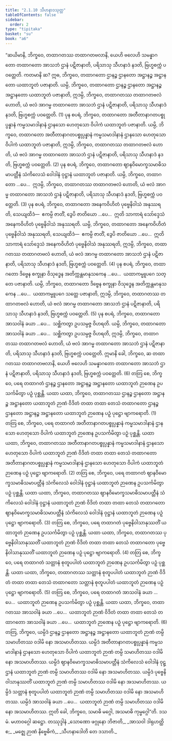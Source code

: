 ```yaml
---
title: "2.1.10 သီဟနာဒသုတ္တ"
tableOfContents: false
sidebar:
  order: 2
type: "tipitaka"
basket: "su"
book: "a6"
---
```



<DynamicBreadcrumb />

<Division number="64" book="a6">

<Paragraph number="601" book="a6">
“ဆယိမာနိ, ဘိက္ခဝေ, တထာဂတဿ တထာဂတဗလာနိ, ယေဟိ ဗလေဟိ သမန္နာဂတော တထာဂတော အာသဘံ ဌာနံ ပဋိဇာနာတိ, ပရိသာသု သီဟနာဒံ နဒတိ, ဗြဟ္မစက္ကံ ပဝတ္တေတိ. ကတမာနိ ဆ? ဣဓ, ဘိက္ခဝေ, တထာဂတော ဌာနဉ္စ ဌာနတော အဋ္ဌာနဉ္စ အဋ္ဌာနတော ယထာဘူတံ ပဇာနာတိ. ယမ္ပိ, ဘိက္ခဝေ, တထာဂတော ဌာနဉ္စ ဌာနတော အဋ္ဌာနဉ္စ အဋ္ဌာနတော ယထာဘူတံ ပဇာနာတိ, ဣဒမ္ပိ, ဘိက္ခဝေ, တထာဂတဿ တထာဂတဗလံ ဟောတိ, ယံ ဗလံ အာဂမ္မ တထာဂတော အာသဘံ ဌာနံ ပဋိဇာနာတိ, ပရိသာသု သီဟနာဒံ နဒတိ, ဗြဟ္မစက္ကံ ပဝတ္တေတိ. (1)
</Paragraph>

<Paragraph number="602" book="a6">
ပုန စပရံ, ဘိက္ခဝေ, တထာဂတော အတီတာနာဂတပစ္စုပ္ပန္နာနံ ကမ္မသမာဒါနာနံ ဌာနသော ဟေတုသော ဝိပါကံ ယထာဘူတံ ပဇာနာတိ. ယမ္ပိ, ဘိက္ခဝေ, တထာဂတော အတီတာနာဂတပစ္စုပ္ပန္နာနံ ကမ္မသမာဒါနာနံ ဌာနသော ဟေတုသော ဝိပါကံ ယထာဘူတံ ပဇာနာတိ, ဣဒမ္ပိ, ဘိက္ခဝေ, တထာဂတဿ တထာဂတဗလံ ဟောတိ, ယံ ဗလံ အာဂမ္မ တထာဂတော အာသဘံ ဌာနံ ပဋိဇာနာတိ, ပရိသာသု သီဟနာဒံ နဒတိ, ဗြဟ္မစက္ကံ ပဝတ္တေတိ. (2)
</Paragraph>

<Paragraph number="603" book="a6">
ပုန စပရံ, ဘိက္ခဝေ, တထာဂတော ဈာနဝိမောက္ခသမာဓိသမာပတ္တီနံ သံကိလေသံ ဝေါဒါနံ ဝုဋ္ဌာနံ ယထာဘူတံ ပဇာနာတိ. ယမ္ပိ, ဘိက္ခဝေ, တထာဂတော …ပေ…  ဣဒမ္ပိ, ဘိက္ခဝေ, တထာဂတဿ တထာဂတဗလံ ဟောတိ, ယံ ဗလံ အာဂမ္မ တထာဂတော အာသဘံ ဌာနံ ပဋိဇာနာတိ, ပရိသာသု သီဟနာဒံ နဒတိ, ဗြဟ္မစက္ကံ ပဝတ္တေတိ. (3)
</Paragraph>

<Paragraph number="604" book="a6">
ပုန စပရံ, ဘိက္ခဝေ, တထာဂတော အနေကဝိဟိတံ ပုဗ္ဗေနိဝါသံ အနုဿရတိ, သေယျထိဒံ—  ဧကမ္ပိ ဇာတိံ, ဒွေပိ ဇာတိယော …ပေ…  ဣတိ သာကာရံ သော်ဒ္ဒေသံ အနေကဝိဟိတံ ပုဗ္ဗေနိဝါသံ အနုဿရတိ. ယမ္ပိ, ဘိက္ခဝေ, တထာဂတော အနေကဝိဟိတံ ပုဗ္ဗေနိဝါသံ အနုဿရတိ, သေယျထိဒံ—  ဧကမ္ပိ ဇာတိံ, ဒွေပိ ဇာတိယော …ပေ…  ဣတိ သာကာရံ သော်ဒ္ဒေသံ အနေကဝိဟိတံ ပုဗ္ဗေနိဝါသံ အနုဿရတိ, ဣဒမ္ပိ, ဘိက္ခဝေ, တထာဂတဿ တထာဂတဗလံ ဟောတိ, ယံ ဗလံ အာဂမ္မ တထာဂတော အာသဘံ ဌာနံ ပဋိဇာနာတိ, ပရိသာသု သီဟနာဒံ နဒတိ, ဗြဟ္မစက္ကံ ပဝတ္တေတိ. (4)
</Paragraph>

<Paragraph number="605" book="a6">
ပုန စပရံ, ဘိက္ခဝေ, တထာဂတော ဒိဗ္ဗေန စက္ခုနာ ဝိသုဒ္ဓေန အတိက္ကန္တမာနုသကေန …ပေ…  ယထာကမ္မူပဂေ သတ္တေ ပဇာနာတိ. ယမ္ပိ, ဘိက္ခဝေ, တထာဂတော ဒိဗ္ဗေန စက္ခုနာ ဝိသုဒ္ဓေန အတိက္ကန္တမာနုသကေန …ပေ…  ယထာကမ္မူပဂေ သတ္တေ ပဇာနာတိ, ဣဒမ္ပိ, ဘိက္ခဝေ, တထာဂတဿ တထာဂတဗလံ ဟောတိ, ယံ ဗလံ အာဂမ္မ တထာဂတော အာသဘံ ဌာနံ ပဋိဇာနာတိ, ပရိသာသု သီဟနာဒံ နဒတိ, ဗြဟ္မစက္ကံ ပဝတ္တေတိ. (5)
</Paragraph>

<Paragraph number="606" book="a6">
ပုန စပရံ, ဘိက္ခဝေ, တထာဂတော အာသဝါနံ ခယာ …ပေ…  သစ္ဆိကတွာ ဥပသမ္ပဇ္ဇ ဝိဟရတိ. ယမ္ပိ, ဘိက္ခဝေ, တထာဂတော အာသဝါနံ ခယာ …ပေ…  သစ္ဆိကတွာ ဥပသမ္ပဇ္ဇ ဝိဟရတိ, ဣဒမ္ပိ, ဘိက္ခဝေ, တထာဂတဿ တထာဂတဗလံ ဟောတိ, ယံ ဗလံ အာဂမ္မ တထာဂတော အာသဘံ ဌာနံ ပဋိဇာနာတိ, ပရိသာသု သီဟနာဒံ နဒတိ, ဗြဟ္မစက္ကံ ပဝတ္တေတိ. ဣမာနိ ခေါ, ဘိက္ခဝေ, ဆ တထာဂတဿ တထာဂတဗလာနိ, ယေဟိ ဗလေဟိ သမန္နာဂတော တထာဂတော အာသဘံ ဌာနံ ပဋိဇာနာတိ, ပရိသာသု သီဟနာဒံ နဒတိ, ဗြဟ္မစက္ကံ ပဝတ္တေတိ. (6)
</Paragraph>

<Paragraph number="607" book="a6">
တတြ စေ, ဘိက္ခဝေ, ပရေ တထာဂတံ ဌာနဉ္စ ဌာနတော အဋ္ဌာနဉ္စ အဋ္ဌာနတော ယထာဘူတံ ဉာဏေန ဥပသင်္ကမိတွာ ပဉှံ ပုစ္ဆန္တိ. ယထာ ယထာ, ဘိက္ခဝေ, တထာဂတဿ ဌာနဉ္စ ဌာနတော အဋ္ဌာနဉ္စ အဋ္ဌာနတော ယထာဘူတံ ဉာဏံ ဝိဒိတံ တထာ တထာ တေသံ တထာဂတော ဌာနဉ္စ ဌာနတော အဋ္ဌာနဉ္စ အဋ္ဌာနတော ယထာဘူတံ ဉာဏေန ပဉှံ ပုဋ္ဌော ဗျာကရောတိ. (1)
</Paragraph>

<Paragraph number="608" book="a6">
တတြ စေ, ဘိက္ခဝေ, ပရေ တထာဂတံ အတီတာနာဂတပစ္စုပ္ပန္နာနံ ကမ္မသမာဒါနာနံ ဌာနသော ဟေတုသော ဝိပါကံ ယထာဘူတံ ဉာဏေန ဥပသင်္ကမိတွာ ပဉှံ ပုစ္ဆန္တိ. ယထာ ယထာ, ဘိက္ခဝေ, တထာဂတဿ အတီတာနာဂတပစ္စုပ္ပန္နာနံ ကမ္မသမာဒါနာနံ ဌာနသော ဟေတုသော ဝိပါကံ ယထာဘူတံ ဉာဏံ ဝိဒိတံ တထာ တထာ တေသံ တထာဂတော အတီတာနာဂတပစ္စုပ္ပန္နာနံ ကမ္မသမာဒါနာနံ ဌာနသော ဟေတုသော ဝိပါကံ ယထာဘူတံ ဉာဏေန ပဉှံ ပုဋ္ဌော ဗျာကရောတိ. (2)
</Paragraph>

<Paragraph number="609" book="a6">
တတြ စေ, ဘိက္ခဝေ, ပရေ တထာဂတံ ဈာနဝိမောက္ခသမာဓိသမာပတ္တီနံ သံကိလေသံ ဝေါဒါနံ ဝုဋ္ဌာနံ ယထာဘူတံ ဉာဏေန ဥပသင်္ကမိတွာ ပဉှံ ပုစ္ဆန္တိ. ယထာ ယထာ, ဘိက္ခဝေ, တထာဂတဿ ဈာနဝိမောက္ခသမာဓိသမာပတ္တီနံ သံကိလေသံ ဝေါဒါနံ ဝုဋ္ဌာနံ ယထာဘူတံ ဉာဏံ ဝိဒိတံ တထာ တထာ တေသံ တထာဂတော ဈာနဝိမောက္ခသမာဓိသမာပတ္တီနံ သံကိလေသံ ဝေါဒါနံ ဝုဋ္ဌာနံ ယထာဘူတံ ဉာဏေန ပဉှံ ပုဋ္ဌော ဗျာကရောတိ. (3)
</Paragraph>

<Paragraph number="610" book="a6">
တတြ စေ, ဘိက္ခဝေ, ပရေ တထာဂတံ ပုဗ္ဗေနိဝါသာနုဿတိံ ယထာဘူတံ ဉာဏေန ဥပသင်္ကမိတွာ ပဉှံ ပုစ္ဆန္တိ. ယထာ ယထာ, ဘိက္ခဝေ, တထာဂတဿ ပုဗ္ဗေနိဝါသာနုဿတိံ ယထာဘူတံ ဉာဏံ ဝိဒိတံ တထာ တထာ တေသံ တထာဂတော ပုဗ္ဗေနိဝါသာနုဿတိံ ယထာဘူတံ ဉာဏေန ပဉှံ ပုဋ္ဌော ဗျာကရောတိ. (4)
</Paragraph>

<Paragraph number="611" book="a6">
တတြ စေ, ဘိက္ခဝေ, ပရေ တထာဂတံ သတ္တာနံ စုတူပပါတံ ယထာဘူတံ ဉာဏေန ဥပသင်္ကမိတွာ ပဉှံ ပုစ္ဆန္တိ. ယထာ ယထာ, ဘိက္ခဝေ, တထာဂတဿ သတ္တာနံ စုတူပပါတံ ယထာဘူတံ ဉာဏံ ဝိဒိတံ တထာ တထာ တေသံ တထာဂတော သတ္တာနံ စုတူပပါတံ ယထာဘူတံ ဉာဏေန ပဉှံ ပုဋ္ဌော ဗျာကရောတိ. (5)
</Paragraph>

<Paragraph number="612" book="a6">
တတြ စေ, ဘိက္ခဝေ, ပရေ တထာဂတံ အာသဝါနံ ခယာ …ပေ…  ယထာဘူတံ ဉာဏေန ဥပသင်္ကမိတွာ ပဉှံ ပုစ္ဆန္တိ. ယထာ ယထာ, ဘိက္ခဝေ, တထာဂတဿ အာသဝါနံ ခယာ …ပေ…  ယထာဘူတံ ဉာဏံ ဝိဒိတံ တထာ တထာ တေသံ တထာဂတော အာသဝါနံ ခယာ …ပေ…  ယထာဘူတံ ဉာဏေန ပဉှံ ပုဋ္ဌော ဗျာကရောတိ. (6)
</Paragraph>

<Paragraph number="613" book="a6">
တတြ, ဘိက္ခဝေ, ယမ္ပိဒံ ဌာနဉ္စ ဌာနတော အဋ္ဌာနဉ္စ အဋ္ဌာနတော ယထာဘူတံ ဉာဏံ တမ္ပိ သမာဟိတဿ ဝဒါမိ နော အသမာဟိတဿ. ယမ္ပိဒံ အတီတာနာဂတပစ္စုပ္ပန္နာနံ ကမ္မသမာဒါနာနံ ဌာနသော ဟေတုသော ဝိပါကံ ယထာဘူတံ ဉာဏံ တမ္ပိ သမာဟိတဿ ဝဒါမိ နော အသမာဟိတဿ. ယမ္ပိဒံ ဈာနဝိမောက္ခသမာဓိသမာပတ္တီနံ သံကိလေသံ ဝေါဒါနံ ဝုဋ္ဌာနံ ယထာဘူတံ ဉာဏံ တမ္ပိ သမာဟိတဿ ဝဒါမိ နော အသမာဟိတဿ. ယမ္ပိဒံ ပုဗ္ဗေနိဝါသာနုဿတိံ ယထာဘူတံ ဉာဏံ တမ္ပိ သမာဟိတဿ ဝဒါမိ နော အသမာဟိတဿ. ယမ္ပိဒံ သတ္တာနံ စုတူပပါတံ ယထာဘူတံ ဉာဏံ တမ္ပိ သမာဟိတဿ ဝဒါမိ နော အသမာဟိတဿ. ယမ္ပိဒံ အာသဝါနံ ခယာ …ပေ…  ယထာဘူတံ ဉာဏံ တမ္ပိ သမာဟိတဿ ဝဒါမိ နော အသမာဟိတဿ. ဣတိ ခေါ, ဘိက္ခဝေ, သမာဓိ မဂ္ဂေါ, အသမာဓိ ကုမ္မဂ္ဂေါ”တိ.

</Paragraph>
</Division>

<Paragraph number="614" type="center" book="a6">
ဒသမံ.



</Paragraph>

<Paragraph number="615" type="center" book="a6">
မဟာဝဂ္ဂေါ ဆဋ္ဌော.



</Paragraph>

<Paragraph number="616" type="center" book="a6">
တဿုဒ္ဒါနံ


</Paragraph>

<Paragraph number="617" type="verses" book="a6">
_သောဏော ဖဂ္ဂုနော ဘိဇာတိ,_  
_အာသဝါ ဒါရုဟတ္ထိ စ;_  
_မဇ္ဈေ ဉာဏံ နိဗ္ဗေဓိကံ,_  
_သီဟနာဒေါတိ တေ ဒသာတိ._
</Paragraph>